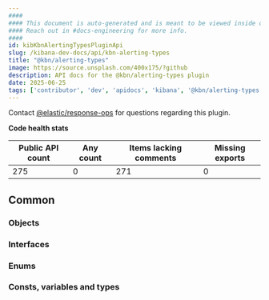 ```yaml
---
####
#### This document is auto-generated and is meant to be viewed inside our experimental, new docs system.
#### Reach out in #docs-engineering for more info.
####
id: kibKbnAlertingTypesPluginApi
slug: /kibana-dev-docs/api/kbn-alerting-types
title: "@kbn/alerting-types"
image: https://source.unsplash.com/400x175/?github
description: API docs for the @kbn/alerting-types plugin
date: 2025-06-25
tags: ['contributor', 'dev', 'apidocs', 'kibana', '@kbn/alerting-types']
---
```




Contact [@elastic/response-ops](https://github.com/orgs/elastic/teams/response-ops) for questions regarding this plugin.

**Code health stats**

| Public API count  | Any count | Items lacking comments | Missing exports |
|-------------------|-----------|------------------------|-----------------|
| 275 | 0 | 271 | 0 |

## Common

### Objects
<DocDefinitionList data={kbnAlertingTypesObj.common.objects}/>

### Interfaces
<DocDefinitionList data={kbnAlertingTypesObj.common.interfaces}/>

### Enums
<DocDefinitionList data={kbnAlertingTypesObj.common.enums}/>

### Consts, variables and types
<DocDefinitionList data={kbnAlertingTypesObj.common.misc}/>

